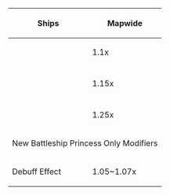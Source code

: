 {{color|red|'''DISCLAIMER:''' ''This information is based on user submitted data and is subject to revisions as more data is gathered. Any version of the ship receives the bonus regardless of remodel.''}}
{| class="wikitable" style="text-align:center; vertical-align:middle;"
|- 
! colspan="3"|Ships
! Mapwide
! Boss Q, X
! Boss Z
|-
! {{Ship/Banner|Richelieu Kai|small=true}}
! {{Ship/Banner|Roma Kai|small=true}}
! {{Ship/Banner|Italia|small=true}}
| rowspan="5" colspan="2"| 1.1x
| rowspan="5"| 1.05x '''(1.155x)'''
|-
! {{Ship/Banner|Aquila Kai|small=true}}
! {{Ship/Banner|Zara Due|small=true}}
! {{Ship/Banner|Pola Kai|small=true}}
|-
! {{Ship/Banner|Giuseppe Garibaldi Kai|small=true}}
! {{Ship/Banner|Duca degli Abruzzi Kai|small=true}}
! {{Ship/Banner|De Ruyter Kai|small=true}}
|-
! {{Ship/Banner|Libeccio Kai|small=true}}
! {{Ship/Banner|Grecale Kai|small=true}}
! {{Ship/Banner|Scirocco Kai|small=true}}
|-
! {{Ship/Banner|Commandant Teste Kai|small=true}}
!
!
|-
! colspan="7"|
|-
! {{Ship/Banner|South Dakota Kai|small=true}}
! {{Ship/Banner|Iowa Kai|small=true}}
! {{Ship/Banner|Washington Kai|small=true}}
| rowspan="5" colspan="2"| 1.15x
| rowspan="5"| 1.05x '''(1.207x)'''
|-
! {{Ship/Banner|Colorado Kai|small=true}}
! {{Ship/Banner|Intrepid Kai|small=true}}
! {{Ship/Banner|Saratoga Mk.II Mod.2|small=true}}
|-
! {{Ship/Banner|Hornet Kai|small=true}}
! {{Ship/Banner|Gambier Bay Kai|small=true}}
! {{Ship/Banner|Houston Kai|small=true}}
|-
! {{Ship/Banner|Helena Kai|small=true}}
! {{Ship/Banner|Atlanta Kai|small=true}}
! {{Ship/Banner|Perth Kai|small=true}}
|-
! {{Ship/Banner|Fletcher Mk.II|small=true}}
! {{Ship/Banner|Johnston Kai|small=true}}
! {{Ship/Banner|Samuel B. Roberts Kai|small=true}}
|-
! colspan="7"|
|-
! {{Ship/Banner|Nelson Kai|small=true}}
! {{Ship/Banner|Warspite Kai|small=true}}
! {{Ship/Banner|Ark Royal Kai|small=true}}
| rowspan="8"| 1.25x
| rowspan="4"| 1.05x '''(1.31x)'''
| rowspan="4"| 1.1x '''(1.38x)'''
|-
! {{Ship/Banner|Sheffield Kai|small=true}}
! {{Ship/Banner|Jervis Kai|small=true}}
! {{Ship/Banner|Janus Kai|small=true}}
|-
! {{Ship/Banner|Bismarck Drei|small=true}}
! {{Ship/Banner|Graf Zeppelin Kai|small=true}}
! {{Ship/Banner|Prinz Eugen Kai|small=true}}
|-
! {{Ship/Banner|Z1 Zwei|small=true}}
! {{Ship/Banner|Z3 Zwei|small=true}}
! {{Ship/Banner|Ro-500|small=true}}
|-
! colspan="3"|
! colspan="2"|
|-
! colspan="3"| {{Ship/Banner|Gotland Andra|small=true}}
| colspan="2"| 1.1x '''(1.38x)'''
|-
! colspan="3"|
! colspan="2"|
|-
! {{Ship/Banner|Gangut Dva|small=true}}
! {{Ship/Banner|Tashkent|small=true}}
! {{Ship/Banner|Verniy|small=true}}
| 1.35x '''(1.69x)'''
| 1.3x '''(1.63x)'''
|-
! colspan="7"| New Battleship Princess Only Modifiers
|-
! colspan="3"| Debuff Effect
| colspan="3"| 1.05~1.07x
|}